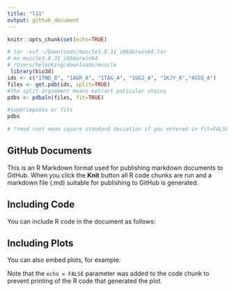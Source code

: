 ```yaml
---
title: "l11"
output: github_document
---
```


``` r
knitr::opts_chunk$set(echo=TRUE)

# tar -xvf ~/Downloads/muscle3.8.31_i86darwin64.tar
# mv muscle3.8.31_i86darwin64 
# /Users/helenking/downloads/muscle
 library(bio3d)
ids <- c("1TND_B", "1AGR_A", "1TAG_A", "1GG2_A", "1KJY_A","4G5Q_A")
files <- get.pdb(ids, split=TRUE)
#the split arguement means extract paticular chains 
pdbs <- pdbaln(files, fit=TRUE)

#superimposes or fits
pdbs

# ?rmsd root mean square standard deviation if you entered in fit=FALSE superpostionn is not done prior to calcualtion


```

## GitHub Documents

This is an R Markdown format used for publishing markdown documents to GitHub. When you click the **Knit** button all R code chunks are run and a markdown file (.md) suitable for publishing to GitHub is generated.

## Including Code

You can include R code in the document as follows:



## Including Plots

You can also embed plots, for example:



Note that the `echo = FALSE` parameter was added to the code chunk to prevent printing of the R code that generated the plot.
